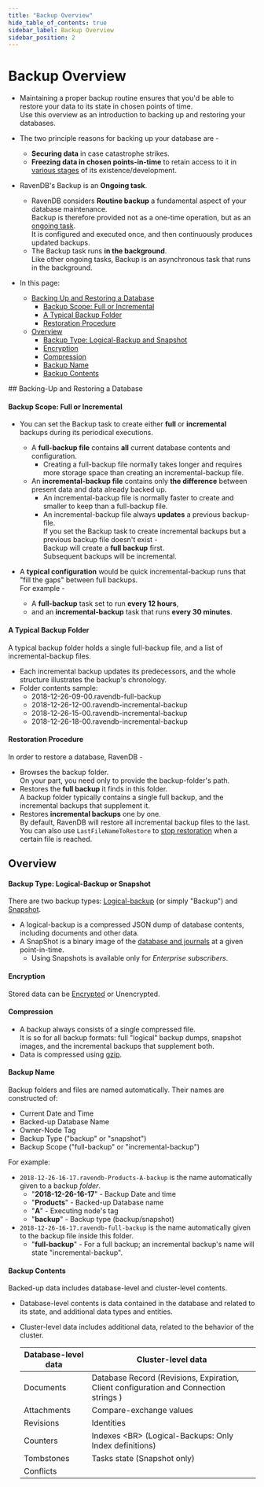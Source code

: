 ```yaml
---
title: "Backup Overview"
hide_table_of_contents: true
sidebar_label: Backup Overview
sidebar_position: 2
---
```



# Backup Overview
<Admonition type="note" title="">

* Maintaining a proper backup routine ensures that you'd be able to restore your data to its state in chosen points of time.  
  Use this overview as an introduction to backing up and restoring your databases.  

* The two principle reasons for backing up your database are -  
   * **Securing data** in case catastrophe strikes.  
   * **Freezing data in chosen points-in-time** to retain access to it in [various stages](../../client-api/operations/maintenance/backup/backup-overview.mdx#point-in-time-backup) of its existence/development.  

* RavenDB's Backup is an **Ongoing task**.  
   * RavenDB considers **Routine backup** a fundamental aspect of your database maintenance.  
     Backup is therefore provided not as a one-time operation, but as an [ongoing task](../../studio/database/tasks/ongoing-tasks/general-info.mdx).  
     It is configured and executed once, and then continuously produces updated backups.  
   * The Backup task runs **in the background**.  
     Like other ongoing tasks, Backup is an asynchronous task that runs in the background.  

* In this page:  
  * [Backing Up and Restoring a Database](../../server/ongoing-tasks/backup-overview.mdx#backing-up-and-restoring-a-database)  
     * [Backup Scope: Full or Incremental](../../server/ongoing-tasks/backup-overview.mdx#backup-scope-full-or-incremental)  
     * [A Typical Backup Folder](../../server/ongoing-tasks/backup-overview.mdx#a-typical-backup-folder)  
     * [Restoration Procedure](../../server/ongoing-tasks/backup-overview.mdx#restoration-procedure)  
  * [Overview](../../server/ongoing-tasks/backup-overview.mdx#overview)  
      * [Backup Type: Logical-Backup and Snapshot](../../server/ongoing-tasks/backup-overview.mdx#backup-type-logical-backup-or-snapshot)  
      * [Encryption](../../server/ongoing-tasks/backup-overview.mdx#encryption)  
      * [Compression](../../server/ongoing-tasks/backup-overview.mdx#compression)  
      * [Backup Name](../../server/ongoing-tasks/backup-overview.mdx#backup-name)  
      * [Backup Contents](../../server/ongoing-tasks/backup-overview.mdx#backup-contents)  
</Admonition>
## Backing-Up and Restoring a Database

#### Backup Scope: Full or Incremental

* You can set the Backup task to create either **full** or **incremental** backups during its periodical executions.  
   * A **full-backup file** contains **all** current database contents and configuration.  
      * Creating a full-backup file normally takes longer and requires more storage space than creating an incremental-backup file.  
   * An **incremental-backup file** contains only **the difference** between present data and data already backed up.  
      * An incremental-backup file is normally faster to create and smaller to keep than a full-backup file.  
      * An incremental-backup file always **updates** a previous backup-file.  
        If you set the Backup task to create incremental backups but a previous backup file doesn't exist -  
        Backup will create a **full backup** first.  
        Subsequent backups will be incremental.  

* A **typical configuration** would be quick incremental-backup runs that "fill the gaps" between full backups.  
  For example -  
   * A **full-backup** task set to run **every 12 hours**,  
   * and an **incremental-backup** task that runs **every 30 minutes**.  
#### A Typical Backup Folder

A typical backup folder holds a single full-backup file, and a list of incremental-backup files.  

* Each incremental backup updates its predecessors, and the whole structure illustrates the backup's chronology.  
* Folder contents sample:  
   * 2018-12-26-09-00.ravendb-full-backup
   * 2018-12-26-12-00.ravendb-incremental-backup
   * 2018-12-26-15-00.ravendb-incremental-backup
   * 2018-12-26-18-00.ravendb-incremental-backup
#### Restoration Procedure

In order to restore a database, RavenDB -  

* Browses the backup folder.  
  On your part, you need only to provide the backup-folder's path.  
* Restores the **full backup** it finds in this folder.  
  A backup folder typically contains a single full backup, and the incremental backups that supplement it.  
* Restores **incremental backups** one by one.  
  By default, RavenDB will restore all incremental backup files to the last.  
  You can also use `LastFileNameToRestore` to [stop restoration](../../client-api/operations/maintenance/backup/restore.mdx#optional-settings) when a certain file is reached.  



## Overview

#### Backup Type: Logical-Backup or Snapshot  

There are two backup types: [Logical-backup](../../client-api/operations/maintenance/backup/backup-overview.mdx#logical-backup-or-simply-backup) (or simply "Backup") and [Snapshot](../../client-api/operations/maintenance/backup/backup-overview.mdx#snapshot).  

* A logical-backup is a compressed JSON dump of database contents, including documents and other data.  
* A SnapShot is a binary image of the [database and journals](../../server/storage/directory-structure.mdx#storage--directory-structure) at a given point-in-time.  
   * Using Snapshots is available only for _Enterprise subscribers_.  
#### Encryption

Stored data can be [Encrypted](../../client-api/operations/maintenance/backup/encrypted-backup.mdx) or Unencrypted.  
#### Compression

* A backup always consists of a single compressed file.  
  It is so for all backup formats: full "logical" backup dumps, snapshot images, and the incremental backups that supplement both.  
* Data is compressed using [gzip](https://www.gzip.org/).  
#### Backup Name

Backup folders and files are named automatically. Their names are constructed of:  

* Current Date and Time  
* Backed-up Database Name  
* Owner-Node Tag  
* Backup Type ("backup" or "snapshot")  
* Backup Scope ("full-backup" or "incremental-backup")  

For example:  

* `2018-12-26-16-17.ravendb-Products-A-backup` is the name automatically given to a backup _folder_.  
    * "**2018-12-26-16-17**" - Backup Date and time  
    * "**Products**" - Backed-up Database name  
    * "**A**" - Executing node's tag
    * "**backup**" - Backup type (backup/snapshot)  
* `2018-12-26-16-17.ravendb-full-backup` is the name automatically given to the backup file inside this folder.  
    * "**full-backup**" - For a full backup; an incremental backup's name will state "incremental-backup".  
#### Backup Contents

Backed-up data includes database-level and cluster-level contents.  

* Database-level contents is data contained in the database and related to its state, and additional data types and entities.  
* Cluster-level data includes additional data, related to the behavior of the cluster.  

  | Database-level data | Cluster-level data|
  | ----|---- |
  | Documents | Database Record (Revisions, Expiration, Client configuration and Connection strings ) |
  | Attachments | Compare-exchange values |
  | Revisions | Identities |
  | Counters | Indexes &lt;BR&gt; (Logical-Backups: Only Index definitions) |
  | Tombstones | Tasks state (Snapshot only) |
  | Conflicts |



